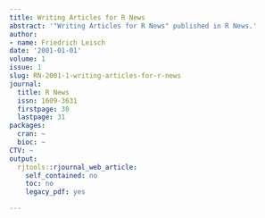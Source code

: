 ```yaml
---
title: Writing Articles for R News
abstract: '"Writing Articles for R News" published in R News.'
author:
- name: Friedrich Leisch
date: '2001-01-01'
volume: 1
issue: 1
slug: RN-2001-1-writing-articles-for-r-news
journal:
  title: R News
  issn: 1609-3631
  firstpage: 30
  lastpage: 31
packages:
  cran: ~
  bioc: ~
CTV: ~
output:
  rjtools::rjournal_web_article:
    self_contained: no
    toc: no
    legacy_pdf: yes

---
```

